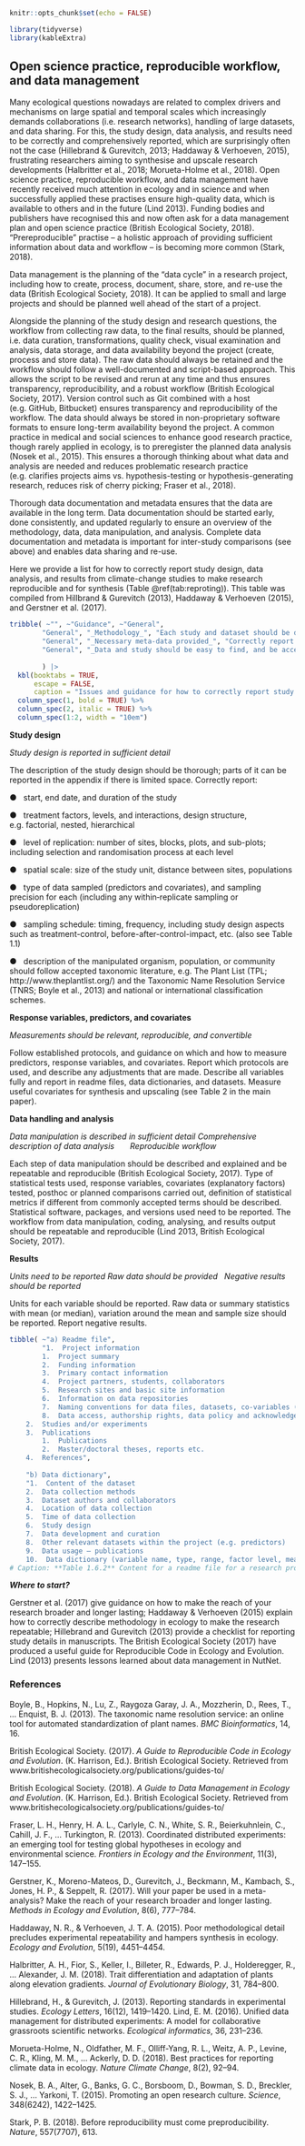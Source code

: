 ``` r
knitr::opts_chunk$set(echo = FALSE)

library(tidyverse)
library(kableExtra)
```

## Open science practice, reproducible workflow, and data management

Many ecological questions nowadays are related to complex drivers and mechanisms on large spatial and temporal scales which increasingly demands collaborations (i.e. research networks), handling of large datasets, and data sharing. For this, the study design, data analysis, and results need to be correctly and comprehensively reported, which are surprisingly often not the case (Hillebrand & Gurevitch, 2013; Haddaway & Verhoeven, 2015), frustrating researchers aiming to synthesise and upscale research developments (Halbritter et al., 2018; Morueta-Holme et al., 2018). Open science practice, reproducible workflow, and data management have recently received much attention in ecology and in science and when successfully applied these practises ensure high-quality data, which is available to others and in the future (Lind 2013). Funding bodies and publishers have recognised this and now often ask for a data management plan and open science practice (British Ecological Society, 2018). “Prereproducible” practise – a holistic approach of providing sufficient information about data and workflow – is becoming more common (Stark, 2018).

Data management is the planning of the “data cycle” in a research project, including how to create, process, document, share, store, and re-use the data (British Ecological Society, 2018). It can be applied to small and large projects and should be planned well ahead of the start of a project. 

Alongside the planning of the study design and research questions, the workflow from collecting raw data, to the final results, should be planned, i.e. data curation, transformations, quality check, visual examination and analysis, data storage, and data availability beyond the project (create, process and store data). The raw data should always be retained and the workflow should follow a well-documented and script-based approach. This allows the script to be revised and rerun at any time and thus ensures transparency, reproducibility, and a robust workflow (British Ecological Society, 2017). Version control such as Git combined with a host (e.g. GitHub, Bitbucket) ensures transparency and reproducibility of the workflow. The data should always be stored in non-proprietary software formats to ensure long-term availability beyond the project. A common practice in medical and social sciences to enhance good research practice, though rarely applied in ecology, is to preregister the planned data analysis (Nosek et al., 2015). This ensures a thorough thinking about what data and analysis are needed and reduces problematic research practice (e.g. clarifies projects aims vs. hypothesis-testing or hypothesis-generating research, reduces risk of cherry picking; Fraser et al., 2018).

Thorough data documentation and metadata ensures that the data are available in the long term. Data documentation should be started early, done consistently, and updated regularly to ensure an overview of the methodology, data, data manipulation, and analysis. Complete data documentation and metadata is important for inter-study comparisons (see above) and enables data sharing and re-use.

Here we provide a list for how to correctly report study design, data analysis, and results from climate-change studies to make research reproducible and for synthesis (Table \@ref(tab:reproting)). This table was compiled from Hillbrand & Gurevitch (2013), Haddaway & Verhoeven (2015), and Gerstner et al. (2017).



```r

tribble( ~"", ~"Guidance", ~"General",
        "General", "_Methodology_", "Each study and dataset should be described in detail in a readme file, including a data dictionary and annotated dataset (Table 1.6.2; British Ecological Society, 2018). ",
        "General", "_Necessary meta-data provided_", "Correctly report site characteristics: i.e. geographic location, elevation, vegetation type, soil physical and chemical properties, meteorological data (see protocols 1.2 - 1.5), and author information.",
        "General", "_Data and study should be easy to find, and be accessible._", "Results (including master theses, internal reports, etc.) should be publicly available. Data should be publicly available in a data repository. Funding bodies and journals are increasingly requiring this. Publications should have useful keywords and titles to enable them to be easily found.",
        
        ) |> 
  kbl(booktabs = TRUE,
      escape = FALSE,
      caption = "Issues and guidance for how to correctly report study design, data analysis, and results from climate-change studies. Adapted from Hillbrand & Gurevitch (2013), Haddaway & Verhoeven (2015), and Gerstner et al. (2017).") %>%
  column_spec(1, bold = TRUE) %>%
  column_spec(2, italic = TRUE) %>%
  column_spec(1:2, width = "10em") 


```



**Study design**

_Study design is reported in sufficient detail_

The description of the study design should be thorough; parts of it can be reported in the appendix if there is limited space. Correctly report:

●   start, end date, and duration of the study

●   treatment factors, levels, and interactions, design structure, e.g. factorial, nested, hierarchical

●   level of replication: number of sites, blocks, plots, and sub-plots; including selection and randomisation process at each level

●   spatial scale: size of the study unit, distance between sites, populations

●   type of data sampled (predictors and covariates), and sampling precision for each (including any within‐replicate sampling or pseudoreplication)

●   sampling schedule: timing, frequency, including study design aspects such as treatment-control, before-after-control-impact, etc. (also see Table 1.1)

●   description of the manipulated organism, population, or community should follow accepted taxonomic literature, e.g. The Plant List (TPL; http://www.theplantlist.org/) and the Taxonomic Name Resolution Service (TNRS; Boyle et al., 2013) and national or international classification schemes.

**Response variables, predictors, and covariates**

_Measurements should be relevant, reproducible, and convertible_

Follow established protocols, and guidance on which and how to measure predictors, response variables, and covariates. Report which protocols are used, and describe any adjustments that are made. Describe all variables fully and report in readme files, data dictionaries, and datasets. Measure useful covariates for synthesis and upscaling (see Table 2 in the main paper).

**Data handling and analysis**

_Data manipulation is described in sufficient detail_ _Comprehensive description of data analysis_       _Reproducible workflow_

Each step of data manipulation should be described and explained and be repeatable and reproducible (British Ecological Society, 2017). Type of statistical tests used, response variables, covariates (explanatory factors) tested, posthoc or planned comparisons carried out, definition of statistical metrics if different from commonly accepted terms should be described. Statistical software, packages, and versions used need to be reported. The workflow from data manipulation, coding, analysing, and results output should be repeatable and reproducible (Lind 2013, British Ecological Society, 2017).

**Results**

_Units need to be reported_ _Raw data should be provided_   _Negative results should be reported_

Units for each variable should be reported. Raw data or summary statistics with mean (or median), variation around the mean and sample size should be reported. Report negative results.



```r

tibble( ~"a) Readme file",
        "1.  Project information
        1.  Project summary
        2.  Funding information
        3.  Primary contact information
        4.  Project partners, students, collaborators
        5.  Research sites and basic site information
        6.  Information on data repositories
        7.  Naming conventions for data files, datasets, co-variables (taxa, studies/experiments, treatments, sites), response variables
        8.  Data access, authorship rights, data policy and acknowledgements
    2.  Studies and/or experiments
    3.  Publications
        1.  Publications
        2.  Master/doctoral theses, reports etc.
    4.  References",
    
    "b) Data dictionary",
    "1.  Content of the dataset
    2.  Data collection methods
    3.  Dataset authors and collaborators
    4.  Location of data collection
    5.  Time of data collection
    6.  Study design
    7.  Data development and curation
    8.  Other relevant datasets within the project (e.g. predictors)
    9.  Data usage – publications
    10.  Data dictionary (variable name, type, range, factor level, measurement type and unit/format)")
# Caption: **Table 1.6.2** Content for a readme file for a research project and a data dictionary.


```


**_Where to start?_**

Gerstner et al. (2017) give guidance on how to make the reach of your research broader and longer lasting; Haddaway & Verhoeven (2015) explain how to correctly describe methodology in ecology to make the research repeatable; Hillebrand and Gurevitch (2013) provide a checklist for reporting study details in manuscripts. The British Ecological Society (2017) have produced a useful guide for Reproducible Code in Ecology and Evolution. Lind (2013) presents lessons learned about data management in NutNet.

### References

Boyle, B., Hopkins, N., Lu, Z., Raygoza Garay, J. A., Mozzherin, D., Rees, T., … Enquist, B. J. (2013). The taxonomic name resolution service: an online tool for automated standardization of plant names. _BMC Bioinformatics_, 14, 16.

British Ecological Society. (2017). _A Guide to Reproducible Code in Ecology and Evolution_. (K. Harrison, Ed.). British Ecological Society. Retrieved from www.britishecologicalsociety.org/publications/guides-to/ 

British Ecological Society. (2018). _A Guide to Data Management in Ecology and Evolution_. (K. Harrison, Ed.). British Ecological Society. Retrieved from www.britishecologicalsociety.org/publications/guides-to/ 

Fraser, L. H., Henry, H. A. L., Carlyle, C. N., White, S. R., Beierkuhnlein, C., Cahill, J. F., … Turkington, R. (2013). Coordinated distributed experiments: an emerging tool for testing global hypotheses in ecology and environmental science. _Frontiers in Ecology and the Environment_, 11(3), 147–155.

Gerstner, K., Moreno-Mateos, D., Gurevitch, J., Beckmann, M., Kambach, S., Jones, H. P., & Seppelt, R. (2017). Will your paper be used in a meta-analysis? Make the reach of your research broader and longer lasting. _Methods in Ecology and Evolution_, 8(6), 777–784. 

Haddaway, N. R., & Verhoeven, J. T. A. (2015). Poor methodological detail precludes experimental repeatability and hampers synthesis in ecology. _Ecology and Evolution_, 5(19), 4451–4454. 

Halbritter, A. H., Fior, S., Keller, I., Billeter, R., Edwards, P. J., Holderegger, R., … Alexander, J. M. (2018). Trait differentiation and adaptation of plants along elevation gradients. _Journal of Evolutionary Biology_, 31, 784–800. 

Hillebrand, H., & Gurevitch, J. (2013). Reporting standards in experimental studies. _Ecology Letters_, 16(12), 1419–1420. Lind, E. M. (2016). Unified data management for distributed experiments: A model for collaborative grassroots scientific networks. _Ecological informatics_, 36, 231–236. 

Morueta-Holme, N., Oldfather, M. F., Olliff-Yang, R. L., Weitz, A. P., Levine, C. R., Kling, M. M., … Ackerly, D. D. (2018). Best practices for reporting climate data in ecology. _Nature Climate Change_, 8(2), 92–94. 

Nosek, B. A., Alter, G., Banks, G. C., Borsboom, D., Bowman, S. D., Breckler, S. J., … Yarkoni, T. (2015). Promoting an open research culture. _Science_, 348(6242), 1422–1425. 

Stark, P. B. (2018). Before reproducibility must come preproducibility. _Nature_, 557(7707), 613.
